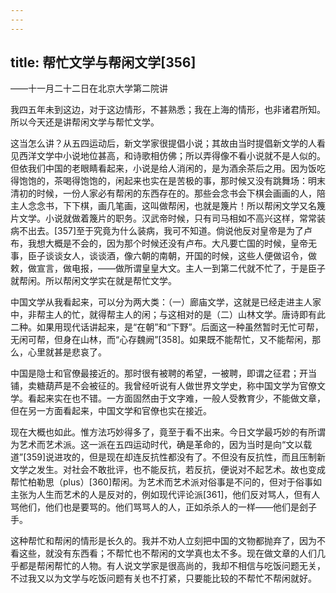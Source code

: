 ```yaml
---
---
---
```

title: 帮忙文学与帮闲文学[356]
---




——十一月二十二日在北京大学第二院讲

我四五年未到这边，对于这边情形，不甚熟悉；我在上海的情形，也非诸君所知。所以今天还是讲帮闲文学与帮忙文学。

这当怎么讲？从五四运动后，新文学家很提倡小说；其故由当时提倡新文学的人看见西洋文学中小说地位甚高，和诗歌相仿佛；所以弄得像不看小说就不是人似的。但依我们中国的老眼睛看起来，小说是给人消闲的，是为酒余茶后之用。因为饭吃得饱饱的，茶喝得饱饱的，闲起来也实在是苦极的事，那时候又没有跳舞场：明末清初的时候，一份人家必有帮闲的东西存在的。那些会念书会下棋会画画的人，陪主人念念书，下下棋，画几笔画，这叫做帮闲，也就是篾片！所以帮闲文学又名篾片文学。小说就做着篾片的职务。汉武帝时候，只有司马相如不高兴这样，常常装病不出去。[357]至于究竟为什么装病，我可不知道。倘说他反对皇帝是为了卢布，我想大概是不会的，因为那个时候还没有卢布。大凡要亡国的时候，皇帝无事，臣子谈谈女人，谈谈酒，像六朝的南朝，开国的时候，这些人便做诏令，做敕，做宣言，做电报，——做所谓皇皇大文。主人一到第二代就不忙了，于是臣子就帮闲。所以帮闲文学实在就是帮忙文学。

中国文学从我看起来，可以分为两大类：（一）廊庙文学，这就是已经走进主人家中，非帮主人的忙，就得帮主人的闲；与这相对的是（二）山林文学。唐诗即有此二种。如果用现代话讲起来，是“在朝”和“下野”。后面这一种虽然暂时无忙可帮，无闲可帮，但身在山林，而“心存魏阙”[358]。如果既不能帮忙，又不能帮闲，那么，心里就甚是悲哀了。

中国是隐士和官僚最接近的。那时很有被聘的希望，一被聘，即谓之征君；开当铺，卖糖葫芦是不会被征的。我曾经听说有人做世界文学史，称中国文学为官僚文学。看起来实在也不错。一方面固然由于文字难，一般人受教育少，不能做文章，但在另一方面看起来，中国文学和官僚也实在接近。

现在大概也如此。惟方法巧妙得多了，竟至于看不出来。今日文学最巧妙的有所谓为艺术而艺术派。这一派在五四运动时代，确是革命的，因为当时是向“文以载道”[359]说进攻的，但是现在却连反抗性都没有了。不但没有反抗性，而且压制新文学之发生。对社会不敢批评，也不能反抗，若反抗，便说对不起艺术。故也变成帮忙柏勒思（plus）[360]帮闲。为艺术而艺术派对俗事是不问的，但对于俗事如主张为人生而艺术的人是反对的，例如现代评论派[361]，他们反对骂人，但有人骂他们，他们也是要骂的。他们骂骂人的人，正如杀杀人的一样——他们是刽子手。

这种帮忙和帮闲的情形是长久的。我并不劝人立刻把中国的文物都抛弃了，因为不看这些，就没有东西看；不帮忙也不帮闲的文学真也太不多。现在做文章的人们几乎都是帮闲帮忙的人物。有人说文学家是很高尚的，我却不相信与吃饭问题无关，不过我又以为文学与吃饭问题有关也不打紧，只要能比较的不帮忙不帮闲就好。